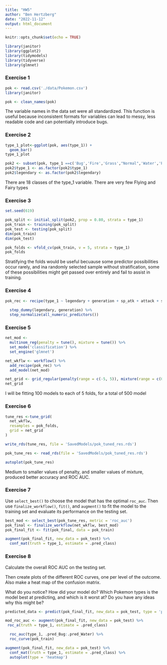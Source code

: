 ```yaml
---
title: "HW5"
author: "Ben Hertzberg"
date: "2022-11-12"
output: html_document
---
```


```r
knitr::opts_chunk$set(echo = TRUE)
```

```r
library(janitor)
library(ggplot2)
library(tidymodels)
library(tidyverse)
library(glmnet)
```


### Exercise 1

```r
pok <- read.csv('./data/Pokemon.csv')
library(janitor)
```

```r
pok <- clean_names(pok)
```

The variable names in the data set were all standardized. This function is useful because inconsistent formats for variables can lead to messy, less readable code and can potentially introduce bugs.

### Exercise 2

```r
type_1_plot<-ggplot(pok, aes(type_1)) + 
  geom_bar()
type_1_plot
```

```r
pok2 <- subset(pok, type_1 ==c('Bug','Fire','Grass',"Normal",'Water','Psychic'))
pok2$type_1 <- as.factor(pok2$type_1)
pok2$legendary <- as.factor(pok2$legendary)
```

There are 18 classes of the type_1 variable. There are very few Flying and Fairy types

### Exercise 3


```r
set.seed(619)

pok_split <- initial_split(pok2, prop = 0.80, strata = type_1)
pok_train <- training(pok_split)
pok_test <- testing(pok_split)
dim(pok_train)
dim(pok_test)
```

```r
pok_folds <- vfold_cv(pok_train, v = 5, strata = type_1)
pok_folds
```

Stratifying the folds would be useful becuause some predictor possibilities occur rarely, and ina randomly selected sample without stratification, some of these possibilities might get passed over entirely and fail to assist in training.

### Exercise 4


```r
pok_rec <- recipe(type_1 ~ legendary + generation + sp_atk + attack + speed + defense + hp + sp_def, data = pok_train) %>% 
  
  step_dummy(legendary, generation) %>% 
  step_normalize(all_numeric_predictors())
```

### Exercise 5

```r
net_mod <- 
  multinom_reg(penalty = tune(), mixture = tune()) %>% 
  set_mode('classification') %>% 
  set_engine('glmnet')

net_wkflw <- workflow() %>% 
  add_recipe(pok_rec) %>% 
  add_model(net_mod)
```


```r
net_grid <- grid_regular(penalty(range = c(-5, 5)), mixture(range = c(0,1)), levels = 10)
net_grid

```


I will be fitting 100 models to each of 5 folds, for a total of 500 model

### Exercise 6

```r
tune_res <-tune_grid(
  net_wkflw,
  resamples = pok_folds,
  grid = net_grid
)
```

```r
write_rds(tune_res, file = 'SavedModels/pok_tuned_res.rds')
```

```r
pok_tune_res <- read_rds(file = 'SavedModels/pok_tuned_res.rds')
```

```r
autoplot(pok_tune_res)
```

Medium to smaller values of penalty, and smaller values of mixture, produced better accuracy and ROC AUC.

### Exercise 7

Use `select_best()` to choose the model that has the optimal `roc_auc`. Then use `finalize_workflow()`, `fit()`, and `augment()` to fit the model to the training set and evaluate its performance on the testing set.

```r
best_mod <- select_best(pok_tune_res, metric = 'roc_auc')
pok_final <- finalize_workflow(net_wkflw, best_mod)
pok_final_fit <- fit(pok_final, data = pok_train)
```

```r
augment(pok_final_fit, new_data = pok_test) %>%
  conf_mat(truth = type_1, estimate = .pred_class) 
```



### Exercise 8

Calculate the overall ROC AUC on the testing set.

Then create plots of the different ROC curves, one per level of the outcome. Also make a heat map of the confusion matrix.

What do you notice? How did your model do? Which Pokemon types is the model best at predicting, and which is it worst at? Do you have any ideas why this might be?

```r
predicted_data <- predict(pok_final_fit, new_data = pok_test, type = 'prob')
```

```r
mod_roc_auc <- augment(pok_final_fit, new_data = pok_test) %>% 
 roc_a(truth = type_1, estimate = .pred_class)
```


```r
  roc_auc(type_1, .pred_Bug:.pred_Water) %>% 
  roc_curve(pok_train)

augment(pok_final_fit, new_data = pok_test) %>%
  conf_mat(truth = type_1, estimate = .pred_class) %>% 
  autoplot(type = 'heatmap')

```

